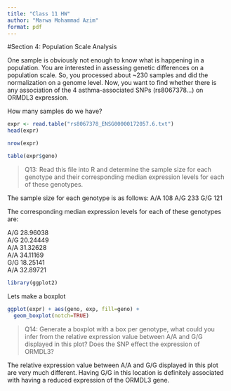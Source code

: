 ```yaml
---
title: "Class 11 HW"
author: "Marwa Mohammad Azim"
format: pdf
---
```

#Section 4: Population Scale Analysis

One sample is obviously not enough to know what is happening in a population. You are
interested in assessing genetic differences on a population scale. So, you processed about
~230 samples and did the normalization on a genome level. Now, you want to find whether
there is any association of the 4 asthma-associated SNPs (rs8067378...) on ORMDL3
expression.

How many samples do we have?

```r
expr <- read.table("rs8067378_ENSG00000172057.6.txt")
head(expr)
```

```r
nrow(expr)
```


```r
table(expr$geno)
```

>Q13: Read this file into R and determine the sample size for each genotype and their
corresponding median expression levels for each of these genotypes.

The sample size for each genotype is as follows:
A/A 108
A/G 233
G/G 121

The corresponding median expression levels for each of these genotypes are:

A/G	28.96038	
A/G	20.24449	
A/A	31.32628	
A/A	34.11169	
G/G	18.25141	
A/A 32.89721	

```r
library(ggplot2)
```

Lets make a boxplot

```r
ggplot(expr) + aes(geno, exp, fill=geno) + 
  geom_boxplot(notch=TRUE)
```


>Q14: Generate a boxplot with a box per genotype, what could you infer from the relative
expression value between A/A and G/G displayed in this plot? Does the SNP effect the
expression of ORMDL3?

The relative expression value between A/A and G/G displayed in this plot are very much different. Having G/G in this location is definitely associated with having a reduced expression of the ORMDL3 gene. 
